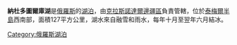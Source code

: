 '''納杜多圖爾庫湖'''是[[俄羅斯|俄羅斯]]的[[湖泊|湖泊]]，由[[克拉斯諾達爾邊疆區|克拉斯諾達爾邊疆區]]負責管轄，位於[[泰梅爾半島|泰梅爾半島]]西南部，面積127平方公里，湖水來自融雪和雨水，每年十月至翌年六月結冰。

{{Russia-geo-stub}}
[[Category:俄羅斯湖泊|Category:俄羅斯湖泊]]
